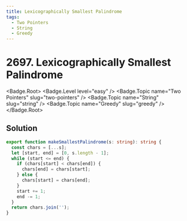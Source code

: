 ```yaml
---
title: Lexicographically Smallest Palindrome
tags:
  - Two Pointers
  - String
  - Greedy
---
```


# 2697. Lexicographically Smallest Palindrome

<Badge.Root>
  <Badge.Level level="easy" />
  <Badge.Topic name="Two Pointers" slug="two-pointers" />
  <Badge.Topic name="String" slug="string" />
  <Badge.Topic name="Greedy" slug="greedy" />
</Badge.Root>

## Solution

```typescript filename="solution.ts" copy
export function makeSmallestPalindrome(s: string): string {
  const chars = [...s];
  let [start, end] = [0, s.length - 1];
  while (start <= end) {
    if (chars[start] < chars[end]) {
      chars[end] = chars[start];
    } else {
      chars[start] = chars[end];
    }
    start += 1;
    end -= 1;
  }
  return chars.join('');
}
```

<ProblemLink
  codingSite="leetcode"
  href="https://leetcode.com/problems/lexicographically-smallest-palindrome"
  title="Lexicographically Smallest Palindrome"
/>
